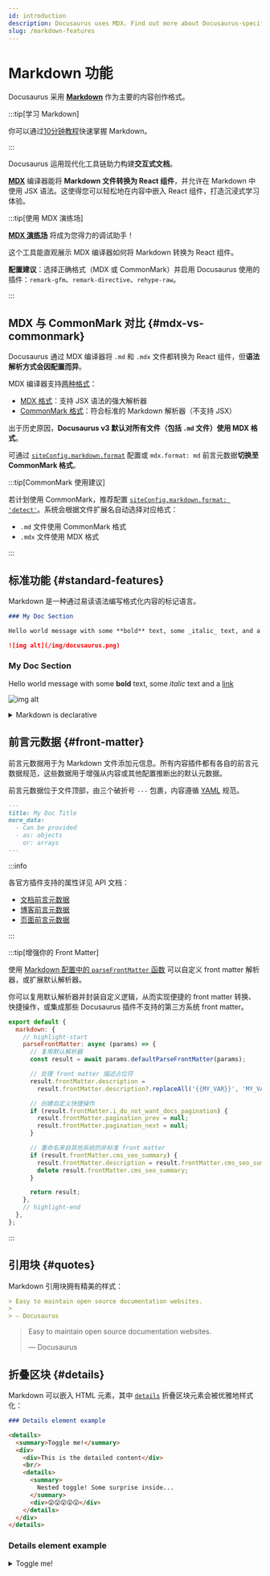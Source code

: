 ```yaml
---
id: introduction
description: Docusaurus uses MDX. Find out more about Docusaurus-specific features when writing Markdown.
slug: /markdown-features
---
```


# Markdown 功能


Docusaurus 采用 **[Markdown](https://commonmark.org/)** 作为主要的内容创作格式。

:::tip[学习 Markdown]

你可以通过[10分钟教程](https://commonmark.org/help/)快速掌握 Markdown。

:::

Docusaurus 运用现代化工具链助力构建**交互式文档**。

**[MDX](https://mdxjs.com/)** 编译器能将 **Markdown 文件转换为 React 组件**，并允许在 Markdown 中使用 JSX 语法。这使得您可以轻松地在内容中嵌入 React 组件，打造沉浸式学习体验。

:::tip[使用 MDX 演练场]

**[MDX 演练场](https://mdxjs.com/playground/)** 将成为您得力的调试助手！

这个工具能直观展示 MDX 编译器如何将 Markdown 转换为 React 组件。

**配置建议**：选择正确格式（MDX 或 CommonMark）并启用 Docusaurus 使用的插件：`remark-gfm`、`remark-directive`、`rehype-raw`。

:::

## MDX 与 CommonMark 对比 {#mdx-vs-commonmark}

Docusaurus 通过 MDX 编译器将 `.md` 和 `.mdx` 文件都转换为 React 组件，但**语法解析方式会因配置而异**。

MDX 编译器支持[两种格式](https://mdxjs.com/packages/mdx/#optionsformat)：

- [MDX 格式](https://mdxjs.com/docs/what-is-mdx/)：支持 JSX 语法的强大解析器
- [CommonMark 格式](https://commonmark.org/)：符合标准的 Markdown 解析器（不支持 JSX）

出于历史原因，**Docusaurus v3 默认对所有文件（包括 `.md` 文件）使用 MDX 格式**。

可通过 [`siteConfig.markdown.format`](../../api/docusaurus.config.js.mdx#markdown) 配置或 `mdx.format: md` 前言元数据**切换至 CommonMark 格式**。

:::tip[CommonMark 使用建议]

若计划使用 CommonMark，推荐配置 [`siteConfig.markdown.format: 'detect'`](../../api/docusaurus.config.js.mdx#markdown)。系统会根据文件扩展名自动选择对应格式：

- `.md` 文件使用 CommonMark 格式
- `.mdx` 文件使用 MDX 格式

:::

## 标准功能 {#standard-features}

Markdown 是一种通过易读语法编写格式化内容的标记语言。

```md
### My Doc Section

Hello world message with some **bold** text, some _italic_ text, and a [link](/)

![img alt](/img/docusaurus.png)
```

<BrowserWindow>

<h3>My Doc Section</h3>

Hello world message with some **bold** text, some _italic_ text and a [link](/)

![img alt](/img/docusaurus.png)

</BrowserWindow>

<details>

<summary>Markdown is declarative</summary>

Some may assume a 1-1 correlation between Markdown and HTML, e.g., `![Preview](/img/docusaurus.png)` will always become `<img src="/img/docusaurus.png" alt="Preview" />`, as-is. However, _that is not the case_.

The Markdown syntax `![message](url)` only declaratively tells Docusaurus that an image needs to be inserted here, but we may do other things like transforming a [file path to URL path](./markdown-features-assets.mdx#images), so the generated markup may differ from the output of other Markdown renderers, or a naïve hand-transcription to the equivalent JSX/HTML code.

In general, you should only assume the _semantics_ of the markup (` ``` ` fences become [code blocks](./markdown-features-code-blocks.mdx); `>` becomes [quotes](#quotes), etc.), but not the actual compiled output.

</details>

## 前言元数据 {#front-matter}

前言元数据用于为 Markdown 文件添加元信息。所有内容插件都有各自的前言元数据规范，这些数据用于增强从内容或其他配置推断出的默认元数据。

前言元数据位于文件顶部，由三个破折号 `---` 包裹，内容遵循 [YAML](https://yaml.org/spec/1.2.2/) 规范。

```md
---
title: My Doc Title
more_data:
  - Can be provided
  - as: objects
    or: arrays
---
```

:::info

各官方插件支持的属性详见 API 文档：

- [文档前言元数据](../../api/plugins/plugin-content-docs.mdx#markdown-front-matter)
- [博客前言元数据](../../api/plugins/plugin-content-blog.mdx#markdown-front-matter)
- [页面前言元数据](../../api/plugins/plugin-content-pages.mdx#markdown-front-matter)

:::

:::tip[增强你的 Front Matter]

使用 [Markdown 配置中的 `parseFrontMatter` 函数](../../api/docusaurus.config.js.mdx#markdown) 可以自定义 front matter 解析器，或扩展默认解析器。

你可以复用默认解析器并封装自定义逻辑，从而实现便捷的 front matter 转换、快捷操作，或集成那些 Docusaurus 插件不支持的第三方系统 front matter。

```js title="docusaurus.config.js"
export default {
  markdown: {
    // highlight-start
    parseFrontMatter: async (params) => {
      // 复用默认解析器
      const result = await params.defaultParseFrontMatter(params);

      // 处理 front matter 描述占位符
      result.frontMatter.description =
        result.frontMatter.description?.replaceAll('{{MY_VAR}}', 'MY_VALUE');

      // 创建自定义快捷操作
      if (result.frontMatter.i_do_not_want_docs_pagination) {
        result.frontMatter.pagination_prev = null;
        result.frontMatter.pagination_next = null;
      }

      // 重命名来自其他系统的非标准 front matter
      if (result.frontMatter.cms_seo_summary) {
        result.frontMatter.description = result.frontMatter.cms_seo_summary;
        delete result.frontMatter.cms_seo_summary;
      }

      return result;
    },
    // highlight-end
  },
};
```

:::

## 引用块 {#quotes}

Markdown 引用块拥有精美的样式：

```md
> Easy to maintain open source documentation websites.
>
> — Docusaurus
```

<BrowserWindow>

> Easy to maintain open source documentation websites.
>
> — Docusaurus

</BrowserWindow>

## 折叠区块 {#details}

Markdown 可以嵌入 HTML 元素，其中 [`details`](https://developer.mozilla.org/en-US/docs/Web/HTML/Element/details) 折叠区块元素会被优雅地样式化：

```md
### Details element example

<details>
  <summary>Toggle me!</summary>
  <div>
    <div>This is the detailed content</div>
    <br/>
    <details>
      <summary>
        Nested toggle! Some surprise inside...
      </summary>
      <div>😲😲😲😲😲</div>
    </details>
  </div>
</details>
```

<BrowserWindow>

<h3>Details element example</h3>

<details>
  <summary>Toggle me!</summary>
  <div>
    <div>This is the detailed content</div>
    <br/>
    <details>
      <summary>
        Nested toggle! Some surprise inside...
      </summary>
      <div>😲😲😲😲😲</div>
    </details>
  </div>
</details>

</BrowserWindow>